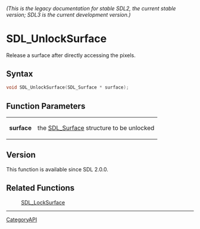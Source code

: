 ====== (This is the legacy documentation for stable SDL2, the current stable version; SDL3 is the current development version.) ======
= SDL_UnlockSurface =

Release a surface after directly accessing the pixels.

== Syntax ==

<syntaxhighlight lang='c'>
void SDL_UnlockSurface(SDL_Surface * surface);
</syntaxhighlight>

== Function Parameters ==

{|
|'''surface'''
|the [[SDL_Surface]] structure to be unlocked
|}

== Version ==

This function is available since SDL 2.0.0.

== Related Functions ==

:[[SDL_LockSurface]]

----
[[CategoryAPI]]


